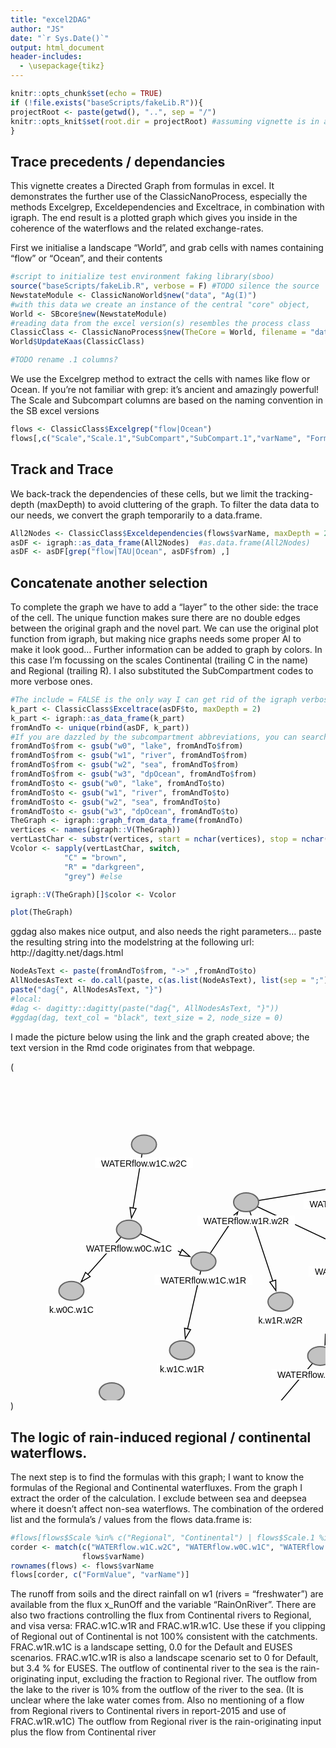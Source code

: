 ```yaml
---
title: "excel2DAG"
author: "JS"
date: "`r Sys.Date()`"
output: html_document
header-includes:
  - \usepackage{tikz}
---
```


```r
knitr::opts_chunk$set(echo = TRUE)
if (!file.exists("baseScripts/fakeLib.R")){
projectRoot <- paste(getwd(), "..", sep = "/")
knitr::opts_knit$set(root.dir = projectRoot) #assuming vignette is in a direct subfolder of the project
}
```

## Trace precedents / dependancies
This vignette creates a Directed Graph from formulas in excel. It demonstrates the further use of the ClassicNanoProcess, especially the methods Excelgrep, Exceldependencies and Exceltrace, in combination with igraph. The end result is a plotted graph which gives you inside in the coherence of the waterflows and the related exchange-rates.

First we initialise a landscape "World", and grab cells with names containing "flow" or "Ocean", and their contents
```r
#script to initialize test environment faking library(sboo)
source("baseScripts/fakeLib.R", verbose = F) #TODO silence the source
NewstateModule <- ClassicNanoWorld$new("data", "Ag(I)")
#with this data we create an instance of the central "core" object,
World <- SBcore$new(NewstateModule)
#reading data from the excel version(s) resembles the process class 
ClassicClass <- ClassicNanoProcess$new(TheCore = World, filename = "data/SimpleBox4.01_20211028.xlsm")
World$UpdateKaas(ClassicClass)

#TODO rename .1 columns?
```
We use the Excelgrep method to extract the cells with names like flow or Ocean. If you're not familiar with grep: it's ancient and amazingly powerful!
The Scale and Subcompart columns are based on the naming convention in the SB excel versions
```r
flows <- ClassicClass$Excelgrep("flow|Ocean")
flows[,c("Scale","Scale.1","SubCompart","SubCompart.1","varName", "FormValue")]
```

## Track and Trace
We back-track the dependencies of these cells, but we limit the tracking-depth (maxDepth) to avoid cluttering of the graph. To filter the data data to our needs, we convert the graph temporarily to a data.frame.

```r
All2Nodes <- ClassicClass$Exceldependencies(flows$varName, maxDepth = 2)
asDF <- igraph::as_data_frame(All2Nodes)  #as.data.frame(All2Nodes)
asDF <- asDF[grep("flow|TAU|Ocean", asDF$from) ,]
```

## Concatenate another selection
To complete the graph we have to add a "layer" to the other side: the trace of the cell. The unique function makes sure there are no double edges between the original graph and the novel part. We can use the original plot function from igraph, but making nice graphs needs some proper AI to make it look good...
Further information can be added to graph by colors. In this case I'm focussing on the scales Continental (trailing C in the name) and Regional (trailing R). I also substituted the SubCompartment codes to more verbose ones.
```r
#The include = FALSE is the only way I can get rid of the igraph verbosity
k_part <- ClassicClass$Exceltrace(asDF$to, maxDepth = 2)
k_part <- igraph::as_data_frame(k_part)  
fromAndTo <- unique(rbind(asDF, k_part))
#If you are dazzled by the subcompartment abbreviations, you can search and replace them..
fromAndTo$from <- gsub("w0", "lake", fromAndTo$from)
fromAndTo$from <- gsub("w1", "river", fromAndTo$from)
fromAndTo$from <- gsub("w2", "sea", fromAndTo$from)
fromAndTo$from <- gsub("w3", "dpOcean", fromAndTo$from)
fromAndTo$to <- gsub("w0", "lake", fromAndTo$to)
fromAndTo$to <- gsub("w1", "river", fromAndTo$to)
fromAndTo$to <- gsub("w2", "sea", fromAndTo$to)
fromAndTo$to <- gsub("w3", "dpOcean", fromAndTo$to)
TheGraph <- igraph::graph_from_data_frame(fromAndTo)
vertices <- names(igraph::V(TheGraph))
vertLastChar <- substr(vertices, start = nchar(vertices), stop = nchar(vertices))
Vcolor <- sapply(vertLastChar, switch,
            "C" = "brown",
            "R" = "darkgreen",
            "grey") #else

igraph::V(TheGraph)[]$color <- Vcolor
```

```r
plot(TheGraph)
```
ggdag also makes nice output, and also needs the right parameters... paste the resulting string into the modelstring at the following url:
http://dagitty.net/dags.html
```r
NodeAsText <- paste(fromAndTo$from, "->" ,fromAndTo$to)
AllNodesAsText <- do.call(paste, c(as.list(NodeAsText), list(sep = ";")))
paste("dag{", AllNodesAsText, "}")
#local: 
#dag <- dagitty::dagitty(paste("dag{", AllNodesAsText, "}"))
#ggdag(dag, text_col = "black", text_size = 2, node_size = 0)
```
I made the picture below using the link and the graph created above; the text version in the Rmd code originates from that webpage.

(<?xml version="1.0" encoding="UTF-8"?><svg xmlns="http://www.w3.org/2000/svg" width="1169" height="1219" style="font-family: Arial, sans-serif"><g class="path" style="cursor: move;"><path stroke="black" stroke-width="1.5" fill="none" d="M549.27,303.38L503.58,435.01"></path><path stroke="black" stroke-width="1.5" fill="white" class="arrowfront" d="M-1,0L15,5L15,-5Z" transform="translate(503.5787915386538,435.0051502406587) rotate(-70.85681787200195)"></path></g><g class="path" style="cursor: move;"><path stroke="black" stroke-width="1.5" fill="none" d="M319.31,290.11L363.13,224.53"></path><path stroke="black" stroke-width="1.5" fill="white" class="arrowfront" d="M-1,0L15,5L15,-5Z" transform="translate(363.1329254322516,224.5274706902145) rotate(123.750748030605)"></path></g><g class="path" style="cursor: move;"><path stroke="black" stroke-width="1.5" fill="none" d="M394.68,215.01L533.00,280.22"></path><path stroke="black" stroke-width="1.5" fill="white" class="arrowfront" d="M-1,0L15,5L15,-5Z" transform="translate(533.0048272725862,280.22304802805814) rotate(205.2405525375641)"></path></g><g class="path" style="cursor: move;"><path stroke="black" stroke-width="1.5" fill="none" d="M548.40,196.01L553.54,269.13"></path><path stroke="black" stroke-width="1.5" fill="white" class="arrowfront" d="M-1,0L15,5L15,-5Z" transform="translate(553.5426464514137,269.1342932835081) rotate(265.9764440264238)"></path></g><g class="path" style="cursor: move;"><path stroke="black" stroke-width="1.5" fill="none" d="M210.49,130.41L193.64,232.07"></path><path stroke="black" stroke-width="1.5" fill="white" class="arrowfront" d="M-1,0L15,5L15,-5Z" transform="translate(193.6422637618507,232.06921902610733) rotate(-80.58936248834783)"></path></g><g class="path" style="cursor: move;"><path stroke="black" stroke-width="1.5" fill="none" d="M207.48,258.49L286.07,294.36"></path><path stroke="black" stroke-width="1.5" fill="white" class="arrowfront" d="M-1,0L15,5L15,-5Z" transform="translate(286.0735710583941,294.3585424174841) rotate(204.5315312715158)"></path></g><g class="path" style="cursor: move;"><path stroke="black" stroke-width="1.5" fill="none" d="M396.67,205.26L522.43,184.47"></path><path stroke="black" stroke-width="1.5" fill="white" class="arrowfront" d="M-1,0L15,5L15,-5Z" transform="translate(522.4340461709545,184.46907921699886) rotate(170.61269949172052)"></path></g><g class="path" style="cursor: move;"><path stroke="black" stroke-width="1.5" fill="none" d="M575.10,286.79L696.28,270.08"></path><path stroke="black" stroke-width="1.5" fill="white" class="arrowfront" d="M-1,0L15,5L15,-5Z" transform="translate(696.2757838829862,270.075914731396) rotate(172.14772576464657)"></path></g><g class="path" style="cursor: move;"><path stroke="black" stroke-width="1.5" fill="none" d="M746.62,383.69L726.16,286.76"></path><path stroke="black" stroke-width="1.5" fill="white" class="arrowfront" d="M-1,0L15,5L15,-5Z" transform="translate(726.1575371224327,286.7598011229677) rotate(78.08167960813459)"></path></g><g class="path" style="cursor: move;"><path stroke="black" stroke-width="1.5" fill="none" d="M731.00,254.21L793.01,155.32"></path><path stroke="black" stroke-width="1.5" fill="white" class="arrowfront" d="M-1,0L15,5L15,-5Z" transform="translate(793.0075725677598,155.320070495201) rotate(122.08806986473175)"></path></g><g class="path" style="cursor: move;"><path stroke="black" stroke-width="1.5" fill="none" d="M568.74,714.32L586.06,626.08"></path><path stroke="black" stroke-width="1.5" fill="white" class="arrowfront" d="M-1,0L15,5L15,-5Z" transform="translate(586.0551494186525,626.082652149995) rotate(101.10194176669626)"></path></g><g class="path" style="cursor: move;"><path stroke="black" stroke-width="1.5" fill="none" d="M171.21,525.32L200.95,580.57"></path><path stroke="black" stroke-width="1.5" fill="white" class="arrowfront" d="M-1,0L15,5L15,-5Z" transform="translate(200.94563050755127,580.5694793417778) rotate(241.7116763832896)"></path></g><g class="path" style="cursor: move;"><path stroke="black" stroke-width="1.5" fill="none" d="M891.12,470.72L875.16,547.45"></path><path stroke="black" stroke-width="1.5" fill="white" class="arrowfront" d="M-1,0L15,5L15,-5Z" transform="translate(875.1590115815752,547.4481198093181) rotate(-78.25170244636459)"></path></g><g class="path" style="cursor: move;"><path stroke="black" stroke-width="1.5" fill="none" d="M578.60,740.14L633.46,796.29"></path><path stroke="black" stroke-width="1.5" fill="white" class="arrowfront" d="M-1,0L15,5L15,-5Z" transform="translate(633.4646621373744,796.2938152089348) rotate(225.66424563995264)"></path></g><g class="path" style="cursor: move;"><path stroke="black" stroke-width="1.5" fill="none" d="M123.95,821.97L198.05,817.29"></path><path stroke="black" stroke-width="1.5" fill="white" class="arrowfront" d="M-1,0L15,5L15,-5Z" transform="translate(198.053351514334,817.290509549315) rotate(176.38819634628513)"></path></g><g class="path" style="cursor: move;"><path stroke="black" stroke-width="1.5" fill="none" d="M483.31,465.76L413.52,548.53"></path><path stroke="black" stroke-width="1.5" fill="white" class="arrowfront" d="M-1,0L15,5L15,-5Z" transform="translate(413.5181890120425,548.5303242158485) rotate(-49.86348312690921)"></path></g><g class="path" style="cursor: move;"><path stroke="black" stroke-width="1.5" fill="none" d="M382.80,222.36L424.33,348.30"></path><path stroke="black" stroke-width="1.5" fill="white" class="arrowfront" d="M-1,0L15,5L15,-5Z" transform="translate(424.32605627602476,348.2983412179913) rotate(251.75149221152375)"></path></g><g class="path" style="cursor: move;"><path stroke="black" stroke-width="1.5" fill="none" d="M564.92,302.25L621.47,397.79"></path><path stroke="black" stroke-width="1.5" fill="white" class="arrowfront" d="M-1,0L15,5L15,-5Z" transform="translate(621.4686481943002,397.7910529118296) rotate(239.38187310808541)"></path></g><g class="path" style="cursor: move;"><path stroke="black" stroke-width="1.5" fill="none" d="M176.90,263.40L113.79,334.72"></path><path stroke="black" stroke-width="1.5" fill="white" class="arrowfront" d="M-1,0L15,5L15,-5Z" transform="translate(113.7906250507868,334.721473975869) rotate(-48.49545656987141)"></path></g><g class="path" style="cursor: move;"><path stroke="black" stroke-width="1.5" fill="none" d="M304.52,317.48L279.96,425.23"></path><path stroke="black" stroke-width="1.5" fill="white" class="arrowfront" d="M-1,0L15,5L15,-5Z" transform="translate(279.95904642450387,425.23261524862164) rotate(-77.16153265224223)"></path></g><g class="path" style="cursor: move;"><path stroke="black" stroke-width="1.5" fill="none" d="M564.91,187.80L620.34,214.05"></path><path stroke="black" stroke-width="1.5" fill="white" class="arrowfront" d="M-1,0L15,5L15,-5Z" transform="translate(620.3396313886292,214.0488975214786) rotate(205.3428239805628)"></path></g><g class="path" style="cursor: move;"><path stroke="black" stroke-width="1.5" fill="none" d="M738.46,274.54L809.64,311.29"></path><path stroke="black" stroke-width="1.5" fill="white" class="arrowfront" d="M-1,0L15,5L15,-5Z" transform="translate(809.6370391048566,311.29055219350437) rotate(207.30903287220056)"></path></g><g class="path" style="cursor: move;"><path stroke="black" stroke-width="1.5" fill="none" d="M824.76,133.05L895.98,108.25"></path><path stroke="black" stroke-width="1.5" fill="white" class="arrowfront" d="M-1,0L15,5L15,-5Z" transform="translate(895.9771038622164,108.24773611912141) rotate(160.80000644832893)"></path></g><g class="path" style="cursor: move;"><path stroke="black" stroke-width="1.5" fill="none" d="M606.56,597.15L662.52,555.55"></path><path stroke="black" stroke-width="1.5" fill="white" class="arrowfront" d="M-1,0L15,5L15,-5Z" transform="translate(662.5181125514262,555.5467532212091) rotate(143.36920607760186)"></path></g><g class="path" style="cursor: move;"><path stroke="black" stroke-width="1.5" fill="none" d="M228.43,607.54L315.31,672.83"></path><path stroke="black" stroke-width="1.5" fill="white" class="arrowfront" d="M-1,0L15,5L15,-5Z" transform="translate(315.3146050090773,672.8289171084944) rotate(216.9229297153255)"></path></g><g class="path" style="cursor: move;"><path stroke="black" stroke-width="1.5" fill="none" d="M202.86,610.93L154.22,688.13"></path><path stroke="black" stroke-width="1.5" fill="white" class="arrowfront" d="M-1,0L15,5L15,-5Z" transform="translate(154.22118420111318,688.1314402630574) rotate(-57.785254330501886)"></path></g><g class="path" style="cursor: move;"><path stroke="black" stroke-width="1.5" fill="none" d="M857.03,578.42L789.72,651.28"></path><path stroke="black" stroke-width="1.5" fill="white" class="arrowfront" d="M-1,0L15,5L15,-5Z" transform="translate(789.724487625186,651.2787018514967) rotate(-47.27027315665175)"></path></g><g class="path" style="cursor: move;"><path stroke="black" stroke-width="1.5" fill="none" d="M883.53,578.05L945.60,640.79"></path><path stroke="black" stroke-width="1.5" fill="white" class="arrowfront" d="M-1,0L15,5L15,-5Z" transform="translate(945.602289681924,640.7869593704298) rotate(225.30320711189592)"></path></g><g class="path" style="cursor: move;"><path stroke="black" stroke-width="1.5" fill="none" d="M670.82,810.81L731.51,811.81"></path><path stroke="black" stroke-width="1.5" fill="white" class="arrowfront" d="M-1,0L15,5L15,-5Z" transform="translate(731.5117945780917,811.8133723190724) rotate(180.9517136579044)"></path></g><g class="path" style="cursor: move;"><path stroke="black" stroke-width="1.5" fill="none" d="M239.99,823.92L328.48,873.97"></path><path stroke="black" stroke-width="1.5" fill="white" class="arrowfront" d="M-1,0L15,5L15,-5Z" transform="translate(328.4796903376768,873.968122450745) rotate(209.49160608574)"></path></g><g class="path" style="cursor: move;"><path stroke="black" stroke-width="1.5" fill="none" d="M242.92,814.64L353.09,805.70"></path><path stroke="black" stroke-width="1.5" fill="white" class="arrowfront" d="M-1,0L15,5L15,-5Z" transform="translate(353.0922285131796,805.6956228472453) rotate(175.35657104223748)"></path></g><g style="cursor: move; touch-action: none;" transform="translate(555.3356748288769,289.0807986886029)"><path fill-opacity="0.7" stroke-width="2" z-index="1" d="M 0 0 m 20, 0 a 20,15 0 1,1 -40,0 a 20,15 0 1,1 40,0" fill="#aaaaaa" stroke="#666666"></path><rect class="textbg" fill="#ffffff" width="156.43333435058594" height="17" x="-78.21666717529297" y="21"></rect><text class="nodelabel" y="35" text-anchor="middle">WATERflow.w2R.w2C</text></g><g style="cursor: move; touch-action: none;" transform="translate(495.5600534368397,453.90561906671024)"><path fill-opacity="0.7" stroke-width="2" z-index="1" d="M 0 0 m 20, 0 a 20,15 0 1,1 -40,0 a 20,15 0 1,1 40,0" fill="#aaaaaa" stroke="#666666"></path><rect class="textbg" fill="#ffffff" width="156.43333435058594" height="17" x="-78.21666717529297" y="21"></rect><text class="nodelabel" y="35" text-anchor="middle">WATERflow.w0R.w1R</text></g><g style="cursor: move; touch-action: none;" transform="translate(308.6587571117184,302.8052905313292)"><path fill-opacity="0.7" stroke-width="2" z-index="1" d="M 0 0 m 20, 0 a 20,15 0 1,1 -40,0 a 20,15 0 1,1 40,0" fill="#aaaaaa" stroke="#666666"></path><rect class="textbg" fill="#ffffff" width="156.43333435058594" height="17" x="-78.21666717529297" y="21"></rect><text class="nodelabel" y="35" text-anchor="middle">WATERflow.w1C.w1R</text></g><g style="cursor: move; touch-action: none;" transform="translate(377,208)"><path fill-opacity="0.7" stroke-width="2" z-index="1" d="M 0 0 m 20, 0 a 20,15 0 1,1 -40,0 a 20,15 0 1,1 40,0" fill="#aaaaaa" stroke="#666666"></path><rect class="textbg" fill="#ffffff" width="156.43333435058594" height="17" x="-78.21666717529297" y="21"></rect><text class="nodelabel" y="35" text-anchor="middle">WATERflow.w1R.w2R</text></g><g style="cursor: move; touch-action: none;" transform="translate(547.0534944542829,181.04034596719978)"><path fill-opacity="0.7" stroke-width="2" z-index="1" d="M 0 0 m 20, 0 a 20,15 0 1,1 -40,0 a 20,15 0 1,1 40,0" fill="#aaaaaa" stroke="#666666"></path><rect class="textbg" fill="#ffffff" width="156.43333435058594" height="17" x="-78.21666717529297" y="21"></rect><text class="nodelabel" y="35" text-anchor="middle">WATERflow.w2C.w2R</text></g><g style="cursor: move; touch-action: none;" transform="translate(213.5505500550068,115.5801895757038)"><path fill-opacity="0.7" stroke-width="2" z-index="1" d="M 0 0 m 20, 0 a 20,15 0 1,1 -40,0 a 20,15 0 1,1 40,0" fill="#aaaaaa" stroke="#666666"></path><rect class="textbg" fill="#ffffff" width="156.43333435058594" height="17" x="-78.21666717529297" y="21"></rect><text class="nodelabel" y="35" text-anchor="middle">WATERflow.w1C.w2C</text></g><g style="cursor: move; touch-action: none;" transform="translate(189.57334926560884,251.7917645222934)"><path fill-opacity="0.7" stroke-width="2" z-index="1" d="M 0 0 m 20, 0 a 20,15 0 1,1 -40,0 a 20,15 0 1,1 40,0" fill="#aaaaaa" stroke="#666666"></path><rect class="textbg" fill="#ffffff" width="156.43333435058594" height="17" x="-78.21666717529297" y="21"></rect><text class="nodelabel" y="35" text-anchor="middle">WATERflow.w0C.w1C</text></g><g style="cursor: move; touch-action: none;" transform="translate(721.0101014785712,267.2058984504797)"><path fill-opacity="0.7" stroke-width="2" z-index="1" d="M 0 0 m 20, 0 a 20,15 0 1,1 -40,0 a 20,15 0 1,1 40,0" fill="#aaaaaa" stroke="#666666"></path><rect class="textbg" fill="#ffffff" width="158.21665954589844" height="17" x="-79.10832977294922" y="21"></rect><text class="nodelabel" y="35" text-anchor="middle">WATERflow.w2C.w2M</text></g><g style="cursor: move; touch-action: none;" transform="translate(750.4915926168923,398.41206008099255)"><path fill-opacity="0.7" stroke-width="2" z-index="1" d="M 0 0 m 20, 0 a 20,15 0 1,1 -40,0 a 20,15 0 1,1 40,0" fill="#aaaaaa" stroke="#666666"></path><rect class="textbg" fill="#ffffff" width="67.25" height="17" x="-33.625" y="21"></rect><text class="nodelabel" y="35" text-anchor="middle">TAU.w2C</text></g><g style="cursor: move; touch-action: none;" transform="translate(806.0481457587746,138.3600367175353)"><path fill-opacity="0.7" stroke-width="2" z-index="1" d="M 0 0 m 20, 0 a 20,15 0 1,1 -40,0 a 20,15 0 1,1 40,0" fill="#aaaaaa" stroke="#666666"></path><rect class="textbg" fill="#ffffff" width="158.21665954589844" height="17" x="-79.10832977294922" y="21"></rect><text class="nodelabel" y="35" text-anchor="middle">WATERflow.w2M.w2C</text></g><g style="cursor: move; touch-action: none;" transform="translate(565.1060643298982,729.0702654801781)"><path fill-opacity="0.7" stroke-width="2" z-index="1" d="M 0 0 m 20, 0 a 20,15 0 1,1 -40,0 a 20,15 0 1,1 40,0" fill="#aaaaaa" stroke="#666666"></path><rect class="textbg" fill="#ffffff" width="100.51667022705078" height="17" x="-50.25833511352539" y="21"></rect><text class="nodelabel" y="35" text-anchor="middle">OceanCurrent</text></g><g style="cursor: move; touch-action: none;" transform="translate(590.8863227880972,606.4750007381957)"><path fill-opacity="0.7" stroke-width="2" z-index="1" d="M 0 0 m 20, 0 a 20,15 0 1,1 -40,0 a 20,15 0 1,1 40,0" fill="#aaaaaa" stroke="#666666"></path><rect class="textbg" fill="#ffffff" width="157.3333282470703" height="17" x="-78.66666412353516" y="21"></rect><text class="nodelabel" y="35" text-anchor="middle">WATERflow.w2M.w2A</text></g><g style="cursor: move; touch-action: none;" transform="translate(162,512)"><path fill-opacity="0.7" stroke-width="2" z-index="1" d="M 0 0 m 20, 0 a 20,15 0 1,1 -40,0 a 20,15 0 1,1 40,0" fill="#aaaaaa" stroke="#666666"></path><rect class="textbg" fill="#ffffff" width="75.26667022705078" height="17" x="-37.63333511352539" y="21"></rect><text class="nodelabel" y="35" text-anchor="middle">TAU.surfM</text></g><g style="cursor: move; touch-action: none;" transform="translate(213,598)"><path fill-opacity="0.7" stroke-width="2" z-index="1" d="M 0 0 m 20, 0 a 20,15 0 1,1 -40,0 a 20,15 0 1,1 40,0" fill="#aaaaaa" stroke="#666666"></path><rect class="textbg" fill="#ffffff" width="111.16666412353516" height="17" x="-55.58333206176758" y="21"></rect><text class="nodelabel" y="35" text-anchor="middle">OceanMixing.M</text></g><g style="cursor: move; touch-action: none;" transform="translate(895,456)"><path fill-opacity="0.7" stroke-width="2" z-index="1" d="M 0 0 m 20, 0 a 20,15 0 1,1 -40,0 a 20,15 0 1,1 40,0" fill="#aaaaaa" stroke="#666666"></path><rect class="textbg" fill="#ffffff" width="72.5999984741211" height="17" x="-36.29999923706055" y="21"></rect><text class="nodelabel" y="35" text-anchor="middle">TAU.surfA</text></g><g style="cursor: move; touch-action: none;" transform="translate(870,567)"><path fill-opacity="0.7" stroke-width="2" z-index="1" d="M 0 0 m 20, 0 a 20,15 0 1,1 -40,0 a 20,15 0 1,1 40,0" fill="#aaaaaa" stroke="#666666"></path><rect class="textbg" fill="#ffffff" width="108.5" height="17" x="-54.25" y="21"></rect><text class="nodelabel" y="35" text-anchor="middle">OceanMixing.A</text></g><g style="cursor: move; touch-action: none;" transform="translate(650.8238015959555,810.5369225571643)"><path fill-opacity="0.7" stroke-width="2" z-index="1" d="M 0 0 m 20, 0 a 20,15 0 1,1 -40,0 a 20,15 0 1,1 40,0" fill="#aaaaaa" stroke="#666666"></path><rect class="textbg" fill="#ffffff" width="154.6666717529297" height="17" x="-77.33333587646484" y="21"></rect><text class="nodelabel" y="35" text-anchor="middle">WATERflow.w2T.w2M</text></g><g style="cursor: move; touch-action: none;" transform="translate(104,823)"><path fill-opacity="0.7" stroke-width="2" z-index="1" d="M 0 0 m 20, 0 a 20,15 0 1,1 -40,0 a 20,15 0 1,1 40,0" fill="#aaaaaa" stroke="#666666"></path><rect class="textbg" fill="#ffffff" width="71.69999694824219" height="17" x="-35.849998474121094" y="21"></rect><text class="nodelabel" y="35" text-anchor="middle">TAU.surfT</text></g><g style="cursor: move; touch-action: none;" transform="translate(223,816)"><path fill-opacity="0.7" stroke-width="2" z-index="1" d="M 0 0 m 20, 0 a 20,15 0 1,1 -40,0 a 20,15 0 1,1 40,0" fill="#aaaaaa" stroke="#666666"></path><rect class="textbg" fill="#ffffff" width="107.5999984741211" height="17" x="-53.79999923706055" y="21"></rect><text class="nodelabel" y="35" text-anchor="middle">OceanMixing.T</text></g><g style="cursor: move; touch-action: none;" transform="translate(397.67107816716464,563.8627004378873)"><path fill-opacity="0.7" stroke-width="2" z-index="1" d="M 0 0 m 20, 0 a 20,15 0 1,1 -40,0 a 20,15 0 1,1 40,0" fill="#aaaaaa" stroke="#666666"></path><rect class="textbg" fill="#ffffff" width="80.9000015258789" height="17" x="-40.45000076293945" y="21"></rect><text class="nodelabel" y="35" text-anchor="middle">k.w0R.w1R</text></g><g style="cursor: move; touch-action: none;" transform="translate(432.00018259541855,367.2935474468148)"><path fill-opacity="0.7" stroke-width="2" z-index="1" d="M 0 0 m 20, 0 a 20,15 0 1,1 -40,0 a 20,15 0 1,1 40,0" fill="#aaaaaa" stroke="#666666"></path><rect class="textbg" fill="#ffffff" width="80.9000015258789" height="17" x="-40.45000076293945" y="21"></rect><text class="nodelabel" y="35" text-anchor="middle">k.w1R.w2R</text></g><g style="cursor: move; touch-action: none;" transform="translate(634,415)"><path fill-opacity="0.7" stroke-width="2" z-index="1" d="M 0 0 m 20, 0 a 20,15 0 1,1 -40,0 a 20,15 0 1,1 40,0" fill="#aaaaaa" stroke="#666666"></path><rect class="textbg" fill="#ffffff" width="80.9000015258789" height="17" x="-40.45000076293945" y="21"></rect><text class="nodelabel" y="35" text-anchor="middle">k.w2R.w2C</text></g><g style="cursor: move; touch-action: none;" transform="translate(97.43269736140537,349.70476569752344)"><path fill-opacity="0.7" stroke-width="2" z-index="1" d="M 0 0 m 20, 0 a 20,15 0 1,1 -40,0 a 20,15 0 1,1 40,0" fill="#aaaaaa" stroke="#666666"></path><rect class="textbg" fill="#ffffff" width="80.9000015258789" height="17" x="-40.45000076293945" y="21"></rect><text class="nodelabel" y="35" text-anchor="middle">k.w0C.w1C</text></g><g style="cursor: move; touch-action: none;" transform="translate(274.4571324090568,444.7221339843076)"><path fill-opacity="0.7" stroke-width="2" z-index="1" d="M 0 0 m 20, 0 a 20,15 0 1,1 -40,0 a 20,15 0 1,1 40,0" fill="#aaaaaa" stroke="#666666"></path><rect class="textbg" fill="#ffffff" width="80.9000015258789" height="17" x="-40.45000076293945" y="21"></rect><text class="nodelabel" y="35" text-anchor="middle">k.w1C.w1R</text></g><g style="cursor: move; touch-action: none;" transform="translate(642.8760149739282,222.57643688193377)"><path fill-opacity="0.7" stroke-width="2" z-index="1" d="M 0 0 m 20, 0 a 20,15 0 1,1 -40,0 a 20,15 0 1,1 40,0" fill="#aaaaaa" stroke="#666666"></path><rect class="textbg" fill="#ffffff" width="80.9000015258789" height="17" x="-40.45000076293945" y="21"></rect><text class="nodelabel" y="35" text-anchor="middle">k.w2C.w2R</text></g><g style="cursor: move; touch-action: none;" transform="translate(831.6972014756265,320.5613252950926)"><path fill-opacity="0.7" stroke-width="2" z-index="1" d="M 0 0 m 20, 0 a 20,15 0 1,1 -40,0 a 20,15 0 1,1 40,0" fill="#aaaaaa" stroke="#666666"></path><rect class="textbg" fill="#ffffff" width="82.68333435058594" height="17" x="-41.34166717529297" y="21"></rect><text class="nodelabel" y="35" text-anchor="middle">k.w2C.w2M</text></g><g style="cursor: move; touch-action: none;" transform="translate(919.4969946250643,101.57101240041067)"><path fill-opacity="0.7" stroke-width="2" z-index="1" d="M 0 0 m 20, 0 a 20,15 0 1,1 -40,0 a 20,15 0 1,1 40,0" fill="#aaaaaa" stroke="#666666"></path><rect class="textbg" fill="#ffffff" width="82.68333435058594" height="17" x="-41.34166717529297" y="21"></rect><text class="nodelabel" y="35" text-anchor="middle">k.w2M.w2C</text></g><g style="cursor: move; touch-action: none;" transform="translate(682.4859358659978,543.6694927566006)"><path fill-opacity="0.7" stroke-width="2" z-index="1" d="M 0 0 m 20, 0 a 20,15 0 1,1 -40,0 a 20,15 0 1,1 40,0" fill="#aaaaaa" stroke="#666666"></path><rect class="textbg" fill="#ffffff" width="81.80000305175781" height="17" x="-40.900001525878906" y="21"></rect><text class="nodelabel" y="35" text-anchor="middle">k.w2M.w2A</text></g><g style="cursor: move; touch-action: none;" transform="translate(335,685)"><path fill-opacity="0.7" stroke-width="2" z-index="1" d="M 0 0 m 20, 0 a 20,15 0 1,1 -40,0 a 20,15 0 1,1 40,0" fill="#aaaaaa" stroke="#666666"></path><rect class="textbg" fill="#ffffff" width="84.46666717529297" height="17" x="-42.233333587646484" y="21"></rect><text class="nodelabel" y="35" text-anchor="middle">k.w2M.w3M</text></g><g style="cursor: move; touch-action: none;" transform="translate(141,705)"><path fill-opacity="0.7" stroke-width="2" z-index="1" d="M 0 0 m 20, 0 a 20,15 0 1,1 -40,0 a 20,15 0 1,1 40,0" fill="#aaaaaa" stroke="#666666"></path><rect class="textbg" fill="#ffffff" width="84.46666717529297" height="17" x="-42.233333587646484" y="21"></rect><text class="nodelabel" y="35" text-anchor="middle">k.w3M.w2M</text></g><g style="cursor: move; touch-action: none;" transform="translate(773,666)"><path fill-opacity="0.7" stroke-width="2" z-index="1" d="M 0 0 m 20, 0 a 20,15 0 1,1 -40,0 a 20,15 0 1,1 40,0" fill="#aaaaaa" stroke="#666666"></path><rect class="textbg" fill="#ffffff" width="79.13333129882812" height="17" x="-39.56666564941406" y="21"></rect><text class="nodelabel" y="35" text-anchor="middle">k.w2A.w3A</text></g><g style="cursor: move; touch-action: none;" transform="translate(963,655)"><path fill-opacity="0.7" stroke-width="2" z-index="1" d="M 0 0 m 20, 0 a 20,15 0 1,1 -40,0 a 20,15 0 1,1 40,0" fill="#aaaaaa" stroke="#666666"></path><rect class="textbg" fill="#ffffff" width="79.13333129882812" height="17" x="-39.56666564941406" y="21"></rect><text class="nodelabel" y="35" text-anchor="middle">k.w3A.w2A</text></g><g style="cursor: move; touch-action: none;" transform="translate(756.5081461275062,812.148691695551)"><path fill-opacity="0.7" stroke-width="2" z-index="1" d="M 0 0 m 20, 0 a 20,15 0 1,1 -40,0 a 20,15 0 1,1 40,0" fill="#aaaaaa" stroke="#666666"></path><rect class="textbg" fill="#ffffff" width="79.13333129882812" height="17" x="-39.56666564941406" y="21"></rect><text class="nodelabel" y="35" text-anchor="middle">k.w2T.w2M</text></g><g style="cursor: move; touch-action: none;" transform="translate(350,884)"><path fill-opacity="0.7" stroke-width="2" z-index="1" d="M 0 0 m 20, 0 a 20,15 0 1,1 -40,0 a 20,15 0 1,1 40,0" fill="#aaaaaa" stroke="#666666"></path><rect class="textbg" fill="#ffffff" width="75.56666564941406" height="17" x="-37.78333282470703" y="21"></rect><text class="nodelabel" y="35" text-anchor="middle">k.w2T.w3T</text></g><g style="cursor: move; touch-action: none;" transform="translate(378,804)"><path fill-opacity="0.7" stroke-width="2" z-index="1" d="M 0 0 m 20, 0 a 20,15 0 1,1 -40,0 a 20,15 0 1,1 40,0" fill="#aaaaaa" stroke="#666666"></path><rect class="textbg" fill="#ffffff" width="75.56666564941406" height="17" x="-37.78333282470703" y="21"></rect><text class="nodelabel" y="35" text-anchor="middle">k.w3T.w2T</text></g></svg>)

## The logic of rain-induced  regional / continental waterflows.
The next step is to find the formulas with this graph; I want to know the formulas of the Regional and Continental waterfluxes. From the graph I extract the order of the calculation. I exclude between sea and deepsea where it doesn't affect non-sea waterflows. The combination of the ordered list and the formula's / values from the flows data.frame is:
```r
#flows[flows$Scale %in% c("Regional", "Continental") | flows$Scale.1 %in% c("Regional", "Continental"), c("Scale","Scale.1","SubCompart","SubCompart.1","varName")]
corder <- match(c("WATERflow.w1C.w2C", "WATERflow.w0C.w1C", "WATERflow.w1C.w1R", "WATERflow.w1R.w2R", "WATERflow.w2C.w2R", "WATERflow.w2R.w2C", "WATERflow.w0R.w1R", "WATERflow.w0R.w1R"),
                flows$varName)
rownames(flows) <- flows$varName
flows[corder, c("FormValue", "varName")]
```

The runoff from soils and the direct rainfall on w1 (rivers = "freshwater") are available from the flux x_RunOff and the variable "RainOnRiver". There are also two fractions controlling the flux from Continental rivers to Regional, and visa versa: FRAC.w1C.w1R and FRAC.w1R.w1C. Use these if you clipping of Regional out of Continental is not 100% consistent with the catchments. FRAC.w1R.w1C is a landscape setting, 0.0 for the Default and EUSES scenarios. FRAC.w1C.w1R is also a landscape scenario set to 0 for Default, but 3.4 % for EUSES. The outflow of continental river to the sea is the rain-originating input, excluding the fraction to Regional river. The outflow from the lake to the river is 10% from the outflow of the river to the sea. (It is unclear where the lake water comes from. Also no mentioning of a flow from Regional rivers to Continental rivers in report-2015 and use of FRAC.w1R.w1C)
The outflow from Regional river is the rain-originating input plus the flow from Continental river

